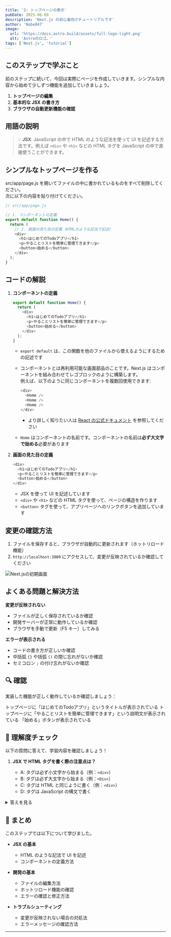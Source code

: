 ```yaml
---
title: '2: トップページの表示'
pubDate: 2025-06-09
description: 'Next.js の初心者向けチュートリアルです'
author: 'Nabe847'
image:
  url: 'https://docs.astro.build/assets/full-logo-light.png'
  alt: 'Astroのロゴ。'
tags: ['Next.js', 'tutorial']
---
```


## このステップで学ぶこと

前のステップに続いて、今回は実際にページを作成していきます。シンプルな内容から始めて少しずつ機能を追加していきましょう。

1. **トップページの編集**
2. **基本的な JSX の書き方**
3. **ブラウザの自動更新機能の確認**

## 用語の説明

> 💡 **JSX**: JavaScript の中で HTML のような記法を使って UI を記述する方法です。例えば `<div>` や `<h1>` などの HTML タグを JavaScript の中で直接使うことができます。

## シンプルなトップページを作る

src/app/page.js を開いてファイルの中に書かれているものをすべて削除してください。  
次に以下の内容を貼り付けてください。

```javascript
// src/app/page.js

// 1. コンポーネントの定義
export default function Home() {
  return (
    // 2. 画面の見た目の定義（HTMLのような記法で記述）
    <div>
      <h1>はじめてのTodoアプリ</h1>
      <p>やることリストを簡単に管理できます</p>
      <button>始める</button>
    </div>
  );
}
```

## コードの解説

1. **コンポーネントの定義**

   ```javascript
   export default function Home() {
     return (
       <div>
         <h1>はじめてのTodoアプリ</h1>
         <p>やることリストを簡単に管理できます</p>
         <button>始める</button>
       </div>
     );
   }
   ```

   - `export default` は、この関数を他のファイルから使えるようにするための記述です
   - コンポーネントとは再利用可能な画面部品のことです。Next.js はコンポーネントを組み合わせてレゴブロックのように構築します。  
   例えば、以下のように同じコンポーネントを複数回使用できます:

     ```javascript
     <div>
       <Home />
       <Home />
       <Home />
     </div>
     ```

     - より詳しく知りたい人は [React の公式ドキュメント](https://ja.react.dev/learn) を参照してください
   - `Home` はコンポーネントの名前です。コンポーネントの名前は**必ず大文字で始める**必要があります

2. **画面の見た目の定義**

   ```javascript
   <div>
     <h1>はじめてのTodoアプリ</h1>
     <p>やることリストを簡単に管理できます</p>
     <button>始める</button>
   </div>
   ```

   - JSX を使って UI を記述しています
   - `<div>` や `<h1>` などの HTML タグを使って、ページの構造を作ります
   - `<button>` タグを使って、アプリページへのリンクボタンを追加しています

## 変更の確認方法

1. ファイルを保存すると、ブラウザが自動的に更新されます（ホットリロード機能）
2. `http://localhost:3000` にアクセスして、変更が反映されているか確認してください

![Next.jsの初期画面](../../../assets/step2-simple-top-page.png)

## よくある問題と解決方法

**変更が反映されない**

- ファイルが正しく保存されているか確認
- 開発サーバーが正常に動作しているか確認
- ブラウザを手動で更新（F5 キー）してみる

**エラーが表示される**

- コードの書き方が正しいか確認
- 中括弧 `{}` や括弧 `()` の閉じ忘れがないか確認
- セミコロン `;` の付け忘れがないか確認

## 🔍 確認

実装した機能が正しく動作しているか確認しましょう：


<div>
  <ChecklistItem client:load id="step2-point3">
    トップページに「はじめてのTodoアプリ」というタイトルが表示されている
  </ChecklistItem>
  <ChecklistItem client:load id="step2-point4">
    トップページに「やることリストを簡単に管理できます」という説明文が表示されている
  </ChecklistItem>
  <ChecklistItem client:load id="step2-point5">
    「始める」ボタンが表示されている
  </ChecklistItem>
</div>

## 🎯 理解度チェック

以下の質問に答えて、学習内容を確認しましょう！

1. **JSX で HTML タグを書く際の注意点は？**

   - A: タグは必ず小文字から始まる（例：`<div>`）
   - B: タグは必ず大文字から始まる（例：`<Div>`）
   - C: タグは HTML と同じように書く（例：`<div>`）
   - D: タグは JavaScript の構文で書く

<details>
<summary>答えを見る</summary>

   **答え: C: タグは HTML と同じように書く（例：`<div>`）**

   - JSX では、通常の HTML タグ（`<div>`、`<h1>` など）は HTML と同じように書きます
   - コンポーネント名（このステップでは使用しません）の場合のみ大文字から始まります
</details>

## 📝 まとめ

このステップでは以下について学びました。

- **JSX の基本**

  - HTML のような記法で UI を記述
  - コンポーネントの定義方法

- **開発の基本**

  - ファイルの編集方法
  - ホットリロード機能の確認
  - エラーの確認と修正方法

- **トラブルシューティング**
  - 変更が反映されない場合の対処法
  - エラーメッセージの確認方法

---
